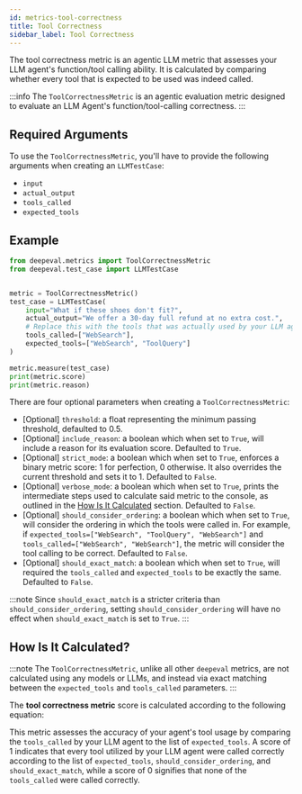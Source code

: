```yaml
---
id: metrics-tool-correctness
title: Tool Correctness
sidebar_label: Tool Correctness
---
```



The tool correctness metric is an agentic LLM metric that assesses your LLM agent's function/tool calling ability. It is calculated by comparing whether every tool that is expected to be used was indeed called.

:::info
The `ToolCorrectnessMetric` is an agentic evaluation metric designed to evaluate an LLM Agent's function/tool-calling correctness.
:::

## Required Arguments

To use the `ToolCorrectnessMetric`, you'll have to provide the following arguments when creating an `LLMTestCase`:

- `input`
- `actual_output`
- `tools_called`
- `expected_tools`

## Example

```python
from deepeval.metrics import ToolCorrectnessMetric
from deepeval.test_case import LLMTestCase


metric = ToolCorrectnessMetric()
test_case = LLMTestCase(
    input="What if these shoes don't fit?",
    actual_output="We offer a 30-day full refund at no extra cost.",
    # Replace this with the tools that was actually used by your LLM agent
    tools_called=["WebSearch"],
    expected_tools=["WebSearch", "ToolQuery"]
)

metric.measure(test_case)
print(metric.score)
print(metric.reason)
```

There are four optional parameters when creating a `ToolCorrectnessMetric`:

- [Optional] `threshold`: a float representing the minimum passing threshold, defaulted to 0.5.
- [Optional] `include_reason`: a boolean which when set to `True`, will include a reason for its evaluation score. Defaulted to `True`.
- [Optional] `strict_mode`: a boolean which when set to `True`, enforces a binary metric score: 1 for perfection, 0 otherwise. It also overrides the current threshold and sets it to 1. Defaulted to `False`.
- [Optional] `verbose_mode`: a boolean which when set to `True`, prints the intermediate steps used to calculate said metric to the console, as outlined in the [How Is It Calculated](#how-is-it-calculated) section. Defaulted to `False`.
- [Optional] `should_consider_ordering`: a boolean which when set to `True`, will consider the ordering in which the tools were called in. For example, if `expected_tools=["WebSearch", "ToolQuery", "WebSearch"]` and `tools_called=["WebSearch", "WebSearch"]`, the metric will consider the tool calling to be correct. Defaulted to `False`.
- [Optional] `should_exact_match`: a boolean which when set to `True`, will required the `tools_called` and `expected_tools` to be exactly the same. Defaulted to `False`.

:::note
Since `should_exact_match` is a stricter criteria than `should_consider_ordering`, setting `should_consider_ordering` will have no effect when `should_exact_match` is set to `True`.
:::

## How Is It Calculated?

:::note
The `ToolCorrectnessMetric`, unlike all other `deepeval` metrics, are not calculated using any models or LLMs, and instead via exact matching between the `expected_tools` and `tools_called` parameters.
:::

The **tool correctness metric** score is calculated according to the following equation:

<Equation
  formula="\text{Tool Correctness} = \frac{\text{Number of Correctly Used Tools}}{\text{Total Number of Tools Called}}
"
/>

This metric assesses the accuracy of your agent's tool usage by comparing the `tools_called` by your LLM agent to the list of `expected_tools`. A score of 1 indicates that every tool utilized by your LLM agent were called correctly according to the list of `expected_tools`, `should_consider_ordering`, and `should_exact_match`, while a score of 0 signifies that none of the `tools_called` were called correctly.
